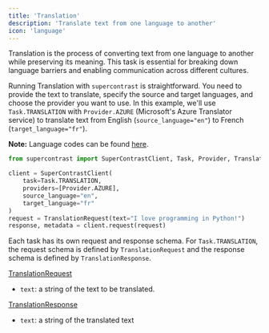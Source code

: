 ```yaml
---
title: 'Translation'
description: 'Translate text from one language to another'
icon: 'language'
---
```


Translation is the process of converting text from one language to another while preserving its meaning. This task is essential for breaking down language barriers and enabling communication across different cultures.

Running Translation with `supercontrast` is straightforward. You need to provide the text to translate, specify the source and target languages, and choose the provider you want to use.
In this example, we'll use `Task.TRANSLATION` with `Provider.AZURE` (Microsoft's Azure Translator service) to translate text from English (`source_language="en"`) to French (`target_language="fr"`).

**Note:** Language codes can be found [here](https://en.wikipedia.org/wiki/List_of_ISO_639_language_names).

```python
from supercontrast import SuperContrastClient, Task, Provider, TranslationRequest

client = SuperContrastClient(
    task=Task.TRANSLATION,
    providers=[Provider.AZURE],
    source_language="en",
    target_language="fr"
)
request = TranslationRequest(text="I love programming in Python!")
response, metadata = client.request(request)
```

Each task has its own request and response schema. For `Task.TRANSLATION`, the request schema is defined by `TranslationRequest` and the response schema is defined by `TranslationResponse`.

[TranslationRequest](https://github.com/supercontrast-ai/supercontrast/blob/main/src/supercontrast/task/types/translation_types.py#L6)

- `text`: a string of the text to be translated.

[TranslationResponse](https://github.com/supercontrast-ai/supercontrast/blob/main/src/supercontrast/task/types/translation_types.py#L13)

- `text`: a string of the translated text
